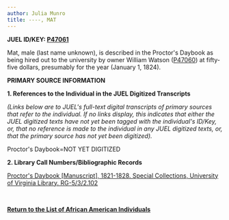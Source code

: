 ```yaml
---
author: Julia Munro
title: ----, MAT
---
```

**JUEL ID/KEY: [P47061](http://juel.iath.virginia.edu/public_person?person=47061 "P47061")[  
](http://juel.iath.virginia.edu/public_person?person=47002 "P47002")**

Mat, male (last name unknown), is described in the Proctor's Daybook as being hired out to the university by owner William Watson ([P47060](http://juel.iath.virginia.edu/public_person?person=47060 "P47060")) at fifty-five dollars, presumably for the year (January 1, 1824).

**PRIMARY SOURCE INFORMATION** 

**1\. References to the Individual in the JUEL Digitized Transcripts**

_(Links below are to JUEL's full-text digital transcripts of primary sources that refer to the individual. If no links display, this indicates that either the JUEL digitized texts have not yet been tagged with the individual's ID/Key, or, that no reference is made to the individual in any JUEL digitized texts, or, that the primary source has not yet been digitized)._   

Proctor's Daybook=NOT YET DIGITIZED

**2\. Library Call Numbers/Bibliographic Records**

[](http://search.lib.virginia.edu/catalog/u6371432)[Proctor's Daybook \[Manuscript\], 1821-1828. Special Collections, University of Virginia Library. RG-5/3/2.102](http://search.lib.virginia.edu/catalog/u6607353 "Proctor's Daybook")

 [](http://search.lib.virginia.edu/catalog/u6371432)

**[Return to the List of African American Individuals](http://juel.iath.virginia.edu/node/367 "Return to the List of African-American Individuals")**